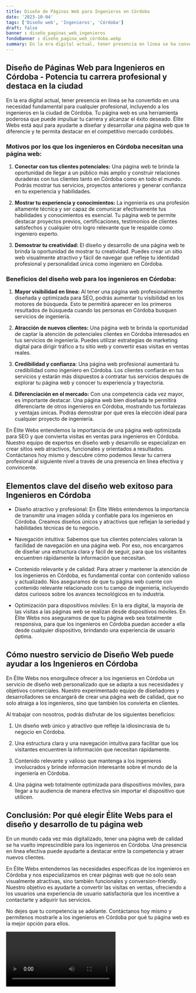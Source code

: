 ```yaml
---
title: Diseño de Páginas Web para Ingenieros en Córdoba
date: '2023-10-04'
tags: ['Diseño web', 'Ingenieros', 'Córdoba']
draft: false
banner : diseño_paginas_web_ingenieros
fondoBanner : diseño_pagina_web_córdoba.webp
summary: En la era digital actual, tener presencia en línea se ha convertido en una necesidad fundamental para cualquier profesional, incluyendo a los ingenieros en la ciudad de Córdoba. Tu página web es una herramienta poderosa que puede impulsar tu carrera y alcanzar el éxito deseado. Élite Webs está aquí para ayudarte a diseñar y desarrollar una página web que te diferencie y te permita destacar en el competitivo mercado cordobés.
---
```


## **Diseño de Páginas Web para Ingenieros en Córdoba - Potencia tu carrera profesional y destaca en la ciudad**

En la era digital actual, tener presencia en línea se ha convertido en una necesidad fundamental para cualquier profesional, incluyendo a los ingenieros en la ciudad de Córdoba. Tu página web es una herramienta poderosa que puede impulsar tu carrera y alcanzar el éxito deseado. Élite Webs está aquí para ayudarte a diseñar y desarrollar una página web que te diferencie y te permita destacar en el competitivo mercado cordobés.

### **Motivos por los que los ingenieros en Córdoba necesitan una página web:**

1. **Conectar con tus clientes potenciales:** Una página web te brinda la oportunidad de llegar a un público más amplio y construir relaciones duraderas con tus clientes tanto en Córdoba como en todo el mundo. Podrás mostrar tus servicios, proyectos anteriores y generar confianza en tu experiencia y habilidades.

2. **Mostrar tu experiencia y conocimientos:** La ingeniería es una profesión altamente técnica y ser capaz de comunicar efectivamente tus habilidades y conocimientos es esencial. Tu página web te permite destacar proyectos previos, certificaciones, testimonios de clientes satisfechos y cualquier otro logro relevante que te respalde como ingeniero experto.

3. **Demostrar tu creatividad:** El diseño y desarrollo de una página web te brinda la oportunidad de mostrar tu creatividad. Puedes crear un sitio web visualmente atractivo y fácil de navegar que refleje tu identidad profesional y personalidad única como ingeniero en Córdoba.

### **Beneficios del diseño web para los ingenieros en Córdoba:**

1. **Mayor visibilidad en línea:** Al tener una página web profesionalmente diseñada y optimizada para SEO, podrás aumentar tu visibilidad en los motores de búsqueda. Esto te permitirá aparecer en los primeros resultados de búsqueda cuando las personas en Córdoba busquen servicios de ingeniería.

2. **Atracción de nuevos clientes:** Una página web te brinda la oportunidad de captar la atención de potenciales clientes en Córdoba interesados en tus servicios de ingeniería. Puedes utilizar estrategias de marketing digital para dirigir tráfico a tu sitio web y convertir esas visitas en ventas reales.

3. **Credibilidad y confianza:** Una página web profesional aumentará tu credibilidad como ingeniero en Córdoba. Los clientes confiarán en tus servicios y estarán más dispuestos a contratar tus servicios después de explorar tu página web y conocer tu experiencia y trayectoria.

4. **Diferenciación en el mercado:** Con una competencia cada vez mayor, es importante destacar. Una página web bien diseñada te permitirá diferenciarte de otros ingenieros en Córdoba, mostrando tus fortalezas y ventajas únicas. Podrás demostrar por qué eres la elección ideal para cualquier proyecto de ingeniería.

En Élite Webs entendemos la importancia de una página web optimizada para SEO y que convierta visitas en ventas para ingenieros en Córdoba. Nuestro equipo de expertos en diseño web y desarrollo se especializan en crear sitios web atractivos, funcionales y orientados a resultados. Contáctanos hoy mismo y descubre cómo podemos llevar tu carrera profesional al siguiente nivel a través de una presencia en línea efectiva y convincente.

<GifSeo />

<Cta />

## Elementos clave del diseño web exitoso para Ingenieros en Córdoba

- Diseño atractivo y profesional: En Élite Webs entendemos la importancia de transmitir una imagen sólida y confiable para los ingenieros en Córdoba. Creamos diseños únicos y atractivos que reflejan la seriedad y habilidades técnicas de tu negocio.

- Navegación intuitiva: Sabemos que tus clientes potenciales valoran la facilidad de navegación en una página web. Por eso, nos encargamos de diseñar una estructura clara y fácil de seguir, para que los visitantes encuentren rápidamente la información que necesitan.

- Contenido relevante y de calidad: Para atraer y mantener la atención de los ingenieros en Córdoba, es fundamental contar con contenido valioso y actualizado. Nos aseguramos de que tu página web cuente con contenido relevante relacionado con tu campo de ingeniería, incluyendo datos curiosos sobre los avances tecnológicos en tu industria.

- Optimización para dispositivos móviles: En la era digital, la mayoría de las visitas a las páginas web se realizan desde dispositivos móviles. En Élite Webs nos aseguramos de que tu página web sea totalmente responsiva, para que los ingenieros en Córdoba puedan acceder a ella desde cualquier dispositivo, brindando una experiencia de usuario óptima.

## Cómo nuestro servicio de Diseño Web puede ayudar a los Ingenieros en Córdoba

En Élite Webs nos enorgullece ofrecer a los ingenieros en Córdoba un servicio de diseño web personalizado que se adapta a sus necesidades y objetivos comerciales. Nuestro experimentado equipo de diseñadores y desarrolladores se encargará de crear una página web de calidad, que no solo atraiga a los ingenieros, sino que también los convierta en clientes.

Al trabajar con nosotros, podrás disfrutar de los siguientes beneficios:

1. Un diseño web único y atractivo que refleje la idiosincrasia de tu negocio en Córdoba.

2. Una estructura clara y una navegación intuitiva para facilitar que los visitantes encuentren la información que necesitan rápidamente.

3. Contenido relevante y valioso que mantenga a los ingenieros involucrados y brinde información interesante sobre el mundo de la ingeniería en Córdoba.

4. Una página web totalmente optimizada para dispositivos móviles, para llegar a tu audiencia de manera efectiva sin importar el dispositivo que utilicen.

## Conclusión: Por qué elegir Élite Webs para el diseño y desarrollo de tu página web

En un mundo cada vez más digitalizado, tener una página web de calidad se ha vuelto imprescindible para los ingenieros en Córdoba. Una presencia en línea efectiva puede ayudarte a destacar entre la competencia y atraer nuevos clientes.

En Élite Webs entendemos las necesidades específicas de los ingenieros en Córdoba y nos especializamos en crear páginas web que no solo sean visualmente atractivas, sino también funcionales y conversion-friendly. Nuestro objetivo es ayudarte a convertir las visitas en ventas, ofreciendo a los usuarios una experiencia de usuario satisfactoria que los incentive a contactarte y adquirir tus servicios.

No dejes que tu competencia se adelante. Contáctanos hoy mismo y permítenos mostrarle a los ingenieros en Córdoba por qué tu página web es la mejor opción para ellos.

<Video />

<CtaBot job='Ingenieros' city='Córdoba'/>

<Gmaps query='Córdoba+españa+maps' />